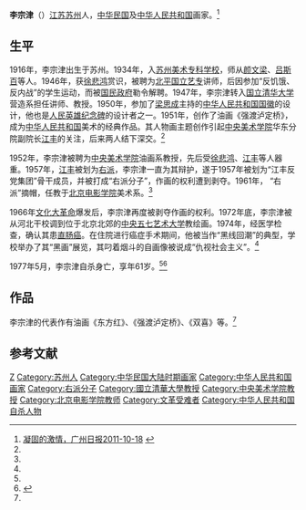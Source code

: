 '''李宗津'''（{{bd|1916年||1977年|5月24日}}）[[江苏|江苏]][[苏州|苏州]]人，[[中华民国|中华民国]]及[[中华人民共和国|中华人民共和国]]画家。<ref name=gzrb>[http://gzdaily.dayoo.com/html/2011-10/18/content_1502752.htm 凝固的激情，广州日报2011-10-18] {{webarchive|url=https://web.archive.org/web/20111020025524/http://gzdaily.dayoo.com/html/2011-10/18/content_1502752.htm |date=2011-10-20 }}</ref>

==生平==
1916年，李宗津出生于苏州。1934年，入[[苏州美术专科学校|苏州美术专科学校]]，师从[[颜文梁|颜文梁]]、[[吕斯百|吕斯百]]等人。1946年，获[[徐悲鸿|徐悲鸿]]赏识，被聘为[[北平国立艺专|北平国立艺专]]讲师，后因参加“反饥饿、反内战”的学生运动，而被[[国民政府|国民政府]]勒令解聘。1947年，李宗津转入[[国立清华大学|国立清华大学]]营造系担任讲师、教授。1950年，参加了[[梁思成|梁思成]]主持的[[中华人民共和国国徽|中华人民共和国国徽]]的设计，他也是[[人民英雄纪念碑|人民英雄纪念碑]]的设计者之一。1951年，创作了油画《强渡泸定桥》，成为[[中华人民共和国|中华人民共和国]]美术的经典作品。其人物画主题创作引起[[中央美术学院|中央美术学院]]华东分院副院长[[江丰|江丰]]的关注，后来两人结下深交。<ref name=gzrb/>

1952年，李宗津被聘为[[中央美术学院|中央美术学院]]油画系教授，先后受[[徐悲鸿|徐悲鸿]]、[[江丰|江丰]]等人器重。1957年，[[江丰|江丰]]被划为[[右派|右派]]，李宗津一直为其辩护，遂于1957年被划为“江丰反党集团”骨干成员，并被打成“右派分子”，作画的权利遭到剥夺。1961年， “右派”摘帽，任教于[[北京电影学院|北京电影学院]]美术系。<ref name=gzrb/>

1966年[[文化大革命|文化大革命]]爆发后，李宗津再度被剥夺作画的权利。1972年底，李宗津被从河北干校调到位于北京北郊的[[中央五七艺术大学|中央五七艺术大学]]教绘画。1974年，经医学检查，确认其患[[直肠癌|直肠癌]]。在住院进行癌症手术期间，他被当作“黑线回潮”的典型，学校举办了其“黑画”展览，其叼着烟斗的自画像被说成“仇视社会主义”。<ref name=gzrb/>

1977年5月，李宗津自杀身亡，享年61岁。<ref name=gzrb/><ref>{{Cite web |url=http://culture.ifeng.com/gundong/detail_2011_08/19/8548340_0.shtml |title=李之林：爸爸的最后三年，凤凰网，2011年08月19日 |access-date=2013年4月10日 |archive-date=2019年8月12日 |archive-url=https://web.archive.org/web/20190812210718/http://culture.ifeng.com/gundong/detail_2011_08/19/8548340_0.shtml |dead-url=no }}</ref>

==作品==
李宗津的代表作有油画《东方红》、《强渡泸定桥》、《双喜》等。<ref name=gzrb/>

==参考文献==
{{reflist}}

{{DEFAULTSORT:Li李}} 
[[Category:李姓|Z]]
[[Category:苏州人|Category:苏州人]]
[[Category:中华民国大陆时期画家|Category:中华民国大陆时期画家]]
[[Category:中华人民共和国画家|Category:中华人民共和国画家]]
[[Category:右派分子|Category:右派分子]]
[[Category:國立清華大學教授|Category:國立清華大學教授]]
[[Category:中央美术学院教授|Category:中央美术学院教授]]
[[Category:北京电影学院教师|Category:北京电影学院教师]]
[[Category:文革受难者|Category:文革受难者]]
[[Category:中华人民共和国自杀人物|Category:中华人民共和国自杀人物]]